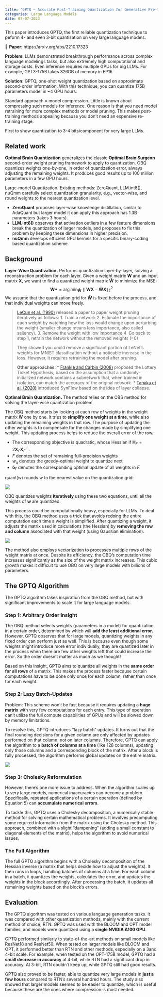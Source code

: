 ```yaml
---
title: "GPTQ – Accurate Post-Training Quantization for Generative Pre-trained Transformers"
categories: Large Language Models
date: 07-07-2023
---
```


::: {.callout-tip}
This paper introduces GPTQ, the first reliable quantization technique to peform 4- and even 3-bit quantization on very large language models.
:::

📝 **Paper**: https://arxiv.org/abs/2210.17323

**Problem**: LLMs demonstrated breakthrough performance across complex language modelings tasks, but also extremely high computational and storage costs. Even inference requires multiple GPUs for big LLMs. For example, GPT3-175B takes 326GB of memory in FP16.

**Solution**: GPTQ, one-shot weight quantization based on approximate second-order information. With this technique, you can quantize 175B parameters model in ~4 GPU hours.

Standard approach = model compression. Little is known about compressing such models for inference. One reason is that you need model retraining for more complex methods or model pruning. This makes post-training methods appealing because you don't need an expensive re-training stage.

First to show quantization to 3-4 bits/component for very large LLMs.

## Related work

**Optimal Brain Quantization** generalizes the classic **Optimal Brain Surgeon** second-order weight pruning framework to apply to quantization. OBQ quantizes weights one-by-one, in order of quantization error, always adjusting the remaining weights. It produces good results up to 100 million parameters in a few GPU hours.

Large-model Quantization. Existing methods: ZeroQuant, LLM.int8(), nuQmm carefully select quantization granularity, e.g., vector-wise, and round weights to the nearest quantization level.

* **ZeroQuant** proposes layer-wise knowledge distillation, similar to AdaQuant but larger model it can apply this approach has 1.3B parameters (takes 3 hours).
* **LLM.int8()** observes that activation outliers in a few feature dimensions break the quantization of larger models, and proposes to fix this problem by keeping these dimensions in higher precision.
* **nuQmm** develops efficient GPU kernels for a specific binary-coding based quantization scheme.

## Background

**Layer-Wise Quantization.** Performs quantization layer-by-layer, solving a reconstruction problem for each layer. Given a weight matrix $\mathbf{W}$ and an input matrix $\mathbf{X}$, we want to find a quantized weight matrix $\mathbf{\hat{W}}$ to minimize the MSE:
$$\mathbf{\hat{W}*} = \arg \min_{\mathbf{\hat{W}}} \parallel\mathbf{W X} - \mathbf{\hat{W} X}\parallel_2^2$$
We assume that the quantization grid for $\mathbf{\hat{W}}$ is fixed before the process, and that individual weights can move freely.

::: {.callout-tip}
> [LeCun et al. (1990)](https://proceedings.neurips.cc/paper/1989/file/6c9882bbac1c7093bd25041881277658-Paper.pdf) released a paper to paper weight pruning iteratively as follows:
> 1. Train a network
> 2. Estimate the importance of each weight by watching how the loss would change upon perturbing the weight (smaller change means less importance, also called saliency).
> 3. Remove the weight with low importance
> 4. Go back to step 1, retrain the network without the removed weights (=0)
> 
> They showed you could remove a significant portion of LeNet's weights for MNIST classification without a noticable increase in the loss. However, it requires retraining the model after pruning.
> 
> **Other approaches**:
> * [Frankle and Carbin (2008)](https://arxiv.org/abs/1803.03635) proposed the Lottery Ticket Hypothesis, based on the assumption that a randomly-initialized network contains a subnetwork that, when trained in isolation, can match the accuracy of the original network.
> * [Tanaka et al. (2020)](https://arxiv.org/abs/2006.05467) introduced SynFlow based on the idea of layer collapse.
:::

**Optimal Brain Quantization.** The method relies on the OBS method for solving the layer-wise quantization problem.

The OBQ method starts by looking at each row of weights in the weight matrix 𝐖 one by one. It tries to **simplify one weight at a time**, while also updating the remaining weights in that row. The purpose of updating the other weights is to compensate for the changes made by simplifying one weight. This updating process helps to reduce the overall error of the row.

* The corresponding objective is quadratic, whose Hessian if $\mathbf{H}_F = 2 \mathbf{X}_F \mathbf{X}_F^\top$. 
* $F$ denotes the set of remaining full-precision weights
* $w_q$ denotes the greedy-optimal weight to quantize next
* $\mathbf{\delta}_F$ denotes the corresponding optimal update of all weights in $F$

$\text{quant}(w)$ rounds $w$ to the nearest value on the quantization grid:

![](https://i.imgur.com/hw57Jfu.png)

OBQ quantizes weights **iteratively** using these two equations, until all the weights of $\mathbf{w}$ are quantized.

This process could be computationally heavy, especially for LLMs. To deal with this, the OBQ method uses a trick that avoids redoing the entire computation each time a weight is simplified. After quantizing a weight, it adjusts the matrix used in calculations (the Hessian) by **removing the row and column** associated with that weight (using Gaussian elimination).

![](https://i.imgur.com/ThXDcf6.png)

The method also employs vectorization to processes multiple rows of the weight matrix at once. Despite its efficiency, the OBQ's computation time increases significantly as the size of the weight matrix increases. This cubic growth makes it difficult to use OBQ on very large models with billions of parameters.

## The GPTQ Algorithm

The GPTQ algorithm takes inspiration from the OBQ method, but with significant improvements to scale it for large language models.

### Step 1: Arbitrary Order Insight

The OBQ method selects weights (parameters in a model) for quantization in a certain order, determined by which will **add the least additional error**. However, GPTQ observes that for large models, quantizing weights in any fixed order can perform just as well. This is because even though some weights might introduce more error individually, they are quantized later in the process when there are few other weights left that could increase the error. So the order doesn't matter as much as we thought!

Based on this insight, GPTQ aims to quantize all weights in the **same order for all rows** of a matrix. This makes the process faster because certain computations have to be done only once for each column, rather than once for each weight.

### Step 2: Lazy Batch-Updates

Problem: This scheme won't be fast because it requires updating a **huge matrix** with very few computations for each entry. This type of operation can't utilize the full compute capabilities of GPUs and will be slowed down by memory limitations.

To resolve this, GPTQ introduces "lazy batch" updates. It turns out that the final rounding decisions for a given column are only affected by updates performed on that column, not on later columns. Therefore, GPTQ can apply the algorithm to a **batch of columns at a time** (like 128 columns), updating only those columns and a corresponding block of the matrix. After a block is fully processed, the algorithm performs global updates on the entire matrix.

![](https://i.imgur.com/wrQYw5K.png)

### Step 3: Cholesky Reformulation

However, there's one more issue to address. When the algorithm scales up to very large models, numerical inaccuracies can become a problem. Specifically, repeated applications of a certain operation (defined by Equation 5) can **accumulate numerical errors**.

To tackle this, GPTQ uses a Cholesky decomposition, a numerically stable method for solving certain mathematical problems. It involves precomputing some required information from the matrix using the Cholesky method. This approach, combined with a slight "dampening" (adding a small constant to diagonal elements of the matrix), helps the algorithm to avoid numerical issues.

### The Full Algorithm

The full GPTQ algorithm begins with a Cholesky decomposition of the Hessian inverse (a matrix that helps decide how to adjust the weights). It then runs in loops, handling batches of columns at a time. For each column in a batch, it quantizes the weights, calculates the error, and updates the weights in the block accordingly. After processing the batch, it updates all remaining weights based on the block's errors.

## Evaluation

The GPTQ algorithm was tested on various language generation tasks. It was compared with other quantization methods, mainly with the current method of choice, RTN. GPTQ was used with the BLOOM and OPT model families, and models were quantized using a **single NVIDIA A100 GPU**.

GPTQ performed similarly to state-of-the-art methods on small models like ResNet18 and ResNet50. When tested on larger models like BLOOM and OPT, it performed better than RTN and other methods, especially on a 3and 4-bit scale. For example, when tested on the OPT-175B model, GPTQ had a **small decrease in accuracy** at 4-bit, while RTN had a significant drop in accuracy. At 3-bit, RTN couldn't keep up, while GPTQ still had good results.

GPTQ also proved to be faster, able to quantize very large models in **just a few hours** compared to RTN's several hundred hours. The study also showed that larger models seemed to be easier to quantize, which is useful because these are the ones where compression is most needed.